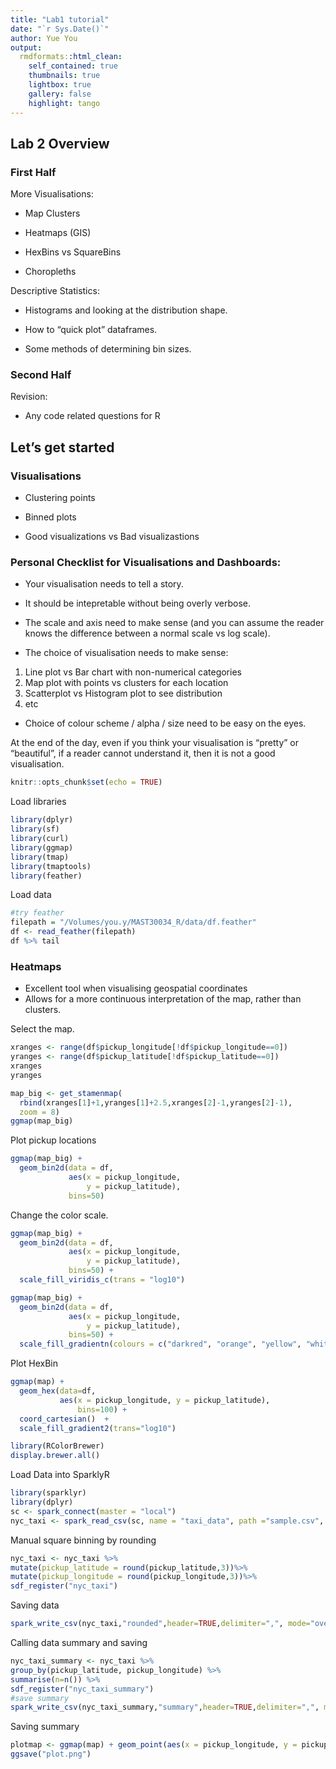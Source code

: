 ```yaml
---
title: "Lab1 tutorial"
date: "`r Sys.Date()`"
author: Yue You
output:
  rmdformats::html_clean:
    self_contained: true
    thumbnails: true
    lightbox: true
    gallery: false
    highlight: tango
---
```



## Lab 2 Overview

### First Half

More Visualisations:

* Map Clusters

* Heatmaps (GIS)

* HexBins vs SquareBins

* Choropleths

Descriptive Statistics:

* Histograms and looking at the distribution shape.

* How to "quick plot" dataframes.

* Some methods of determining bin sizes.

### Second Half

Revision:

* Any code related questions for R

## Let's get started

### Visualisations

* Clustering points

* Binned plots

* Good visualizations vs Bad visualizastions

### Personal Checklist for Visualisations and Dashboards:

* Your visualisation needs to tell a story.

* It should be intepretable without being overly verbose.

* The scale and axis need to make sense (and you can assume the reader knows the difference between a normal scale vs log scale).

* The choice of visualisation needs to make sense:
1. Line plot vs Bar chart with non-numerical categories
2. Map plot with points vs clusters for each location
3. Scatterplot vs Histogram plot to see distribution
4. etc

* Choice of colour scheme / alpha / size need to be easy on the eyes.

At the end of the day, even if you think your visualisation is "pretty" or "beautiful", if a reader cannot understand it, then it is not a good visualisation.


```r
knitr::opts_chunk$set(echo = TRUE)
```


Load libraries
```r
library(dplyr)
library(sf)
library(curl)
library(ggmap)
library(tmap)
library(tmaptools)
library(feather)
```

Load data
```r
#try feather 
filepath = "/Volumes/you.y/MAST30034_R/data/df.feather"
df <- read_feather(filepath)
df %>% tail
```
### Heatmaps

* Excellent tool when visualising geospatial coordinates
* Allows for a more continuous interpretation of the map, rather than clusters.


Select the map.

```r
xranges <- range(df$pickup_longitude[!df$pickup_longitude==0])
yranges <- range(df$pickup_latitude[!df$pickup_latitude==0])
xranges
yranges
```


```r
map_big <- get_stamenmap(
  rbind(xranges[1]+1,yranges[1]+2.5,xranges[2]-1,yranges[2]-1), 
  zoom = 8)
ggmap(map_big)
```

Plot pickup locations

```r
ggmap(map_big) + 
  geom_bin2d(data = df,
             aes(x = pickup_longitude,
                 y = pickup_latitude),
             bins=50) 
```

Change the color scale.

```r
ggmap(map_big) + 
  geom_bin2d(data = df,
             aes(x = pickup_longitude,
                 y = pickup_latitude),
             bins=50) +
  scale_fill_viridis_c(trans = "log10")
```


```r
ggmap(map_big) + 
  geom_bin2d(data = df,
             aes(x = pickup_longitude,
                 y = pickup_latitude),
             bins=50) +
  scale_fill_gradientn(colours = c("darkred", "orange", "yellow", "white"),trans="log10")
```

Plot HexBin
```r
ggmap(map) + 
  geom_hex(data=df,
           aes(x = pickup_longitude, y = pickup_latitude),
               bins=100) +
  coord_cartesian()  +
  scale_fill_gradient2(trans="log10")
```


```r
library(RColorBrewer)
display.brewer.all()
```






Load Data into SparklyR
```r
library(sparklyr)
library(dplyr)
sc <- spark_connect(master = "local")
nyc_taxi <- spark_read_csv(sc, name = "taxi_data", path ="sample.csv", header = TRUE, delimiter = ",")
```

Manual square binning by rounding
```r
nyc_taxi <- nyc_taxi %>%
mutate(pickup_latitude = round(pickup_latitude,3))%>%
mutate(pickup_longitude = round(pickup_longitude,3))%>%
sdf_register("nyc_taxi")
```

Saving data
```r
spark_write_csv(nyc_taxi,"rounded",header=TRUE,delimiter=",", mode="overwrite")
```

Calling data summary and saving
```r
nyc_taxi_summary <- nyc_taxi %>%
group_by(pickup_latitude, pickup_longitude) %>%
summarise(n=n()) %>%
sdf_register("nyc_taxi_summary")
#save summary
spark_write_csv(nyc_taxi_summary,"summary",header=TRUE,delimiter=",", mode="overwrite")
```

Saving summary
```r
plotmap <- ggmap(map) + geom_point(aes(x = pickup_longitude, y = pickup_latitude, colour=n, fill=n), data = nyc_taxi_summary, shape=22, size=0.25)
ggsave("plot.png")
```

